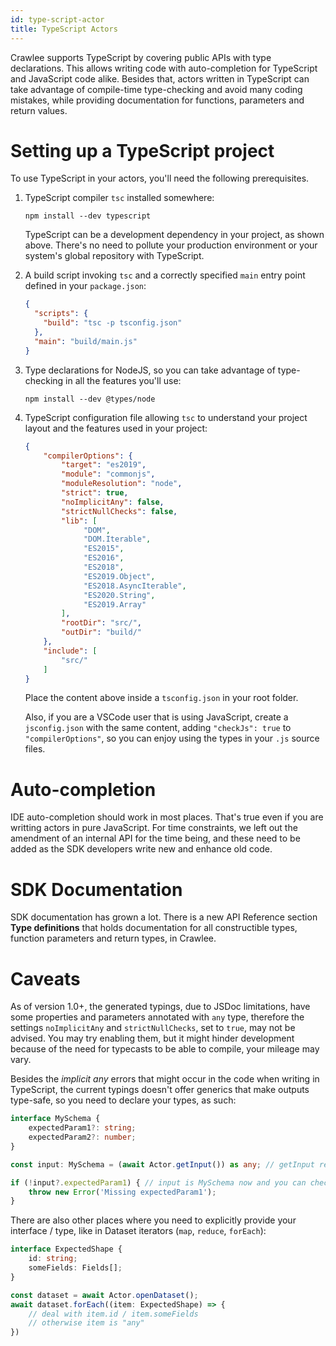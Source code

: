 ```yaml
---
id: type-script-actor
title: TypeScript Actors
---
```



Crawlee supports TypeScript by covering public APIs with type declarations. This
allows writing code with auto-completion for TypeScript and JavaScript code alike.
Besides that, actors written in TypeScript can take advantage of compile-time
type-checking and avoid many coding mistakes, while providing documentation for
functions, parameters and return values.

Setting up a TypeScript project
=============================

To use TypeScript in your actors, you'll need the following prerequisites.

1. TypeScript compiler `tsc` installed somewhere:

    ```shell script
    npm install --dev typescript
    ```

    TypeScript can be a development dependency in your project, as shown above. There's no
    need to pollute your production environment or your system's global repository
    with TypeScript.

2. A build script invoking `tsc` and a correctly specified `main` entry point defined
   in your `package.json`:

   ```json
   {
     "scripts": {
       "build": "tsc -p tsconfig.json"
     },
     "main": "build/main.js"
   }
   ```

3. Type declarations for NodeJS, so you can take advantage of type-checking in all the features you'll use:

   ```shell script
   npm install --dev @types/node
   ```

4. TypeScript configuration file allowing `tsc` to understand your project layout and
   the features used in your project:

   ```json
   {
       "compilerOptions": {
           "target": "es2019",
           "module": "commonjs",
           "moduleResolution": "node",
           "strict": true,
           "noImplicitAny": false,
           "strictNullChecks": false,
           "lib": [
                "DOM",
                "DOM.Iterable",
                "ES2015",
                "ES2016",
                "ES2018",
                "ES2019.Object",
                "ES2018.AsyncIterable",
                "ES2020.String",
                "ES2019.Array"
           ],
           "rootDir": "src/",
           "outDir": "build/"
       },
       "include": [
           "src/"
       ]
   }
   ```

   Place the content above inside a `tsconfig.json` in your root folder.

   Also, if you are a VSCode user that is using JavaScript, create a `jsconfig.json` with the same content, adding `"checkJs": true` to `"compilerOptions"`, so you can enjoy using the types in your `.js` source files.

Auto-completion
==============

IDE auto-completion should work in most places. That's true even if you are writting
actors in pure JavaScript. For time constraints, we left out the amendment of an
internal API for the time being, and these need to be added as the SDK developers write
new and enhance old code.

SDK Documentation
=================

SDK documentation has grown a lot. There is a new API Reference section **Type definitions**
that holds documentation for all constructible types, function parameters and
return types, in Crawlee.

Caveats
========

As of version 1.0+, the generated typings, due to JSDoc limitations, have some properties
and parameters annotated with `any` type, therefore the settings `noImplicitAny` and `strictNullChecks`, set to `true`, may not be advised. You may try enabling them, but it might hinder development because of the need for typecasts to be able to compile, your mileage may vary.

Besides the _implicit any_ errors that might occur in the code when writing in TypeScript, the
current typings doesn't offer generics that make outputs type-safe, so you need to declare your
types, as such:

```typescript
interface MySchema {
    expectedParam1?: string;
    expectedParam2?: number;
}

const input: MySchema = (await Actor.getInput()) as any; // getInput returns Promise<Object<string, *>|string|Buffer|null> here

if (!input?.expectedParam1) { // input is MySchema now and you can check in a type-safe way
    throw new Error('Missing expectedParam1');
}
```

There are also other places where you need to explicitly provide your interface / type, like in Dataset iterators (`map`, `reduce`, `forEach`):

```typescript
interface ExpectedShape {
    id: string;
    someFields: Fields[];
}

const dataset = await Actor.openDataset();
await dataset.forEach((item: ExpectedShape) => {
    // deal with item.id / item.someFields
    // otherwise item is "any"
})
```

